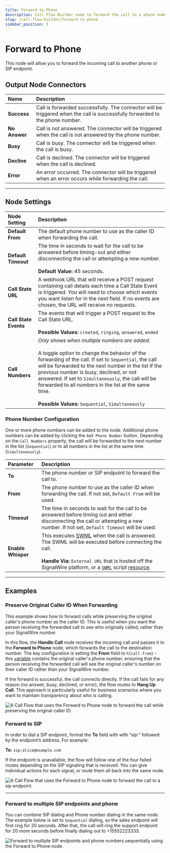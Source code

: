 ```yaml
---
title: Forward to Phone
description: Call Flow Builder node to forward the call to a phone number.
slug: /call-flow-builder/forward-to-phone
sidebar_position: 5
---
```


[variables]: /call-flow-builder/variables

# Forward to Phone

This node will allow you to forward the incoming call to another phone or SIP endpoint.


## **Output Node Connectors**

| Name          | Description                                                                                                                  |
|:--------------|:-----------------------------------------------------------------------------------------------------------------------------|
| **Success**   | Call is forwarded successfully. The connector will be triggered when the call is successfully forwarded to the phone number. |
| **No Answer** | Call is not answered. The connector will be triggered when the call is not answered by the phone number.                     |
| **Busy**      | Call is busy. The connector will be triggered when the call is busy.                                                         |
| **Decline**   | Call is declined. The connector will be triggered when the call is declined.                                                 |
| **Error**     | An error occurred. The connector will be triggered when an error occurs while forwarding the call.                           |


---

## **Node Settings**

| Node Setting          | Description                                                                                                                                                                                                                                                                                                                                                                                                                                     |
|:----------------------|:------------------------------------------------------------------------------------------------------------------------------------------------------------------------------------------------------------------------------------------------------------------------------------------------------------------------------------------------------------------------------------------------------------------------------------------------|
| **Default From**      | The default phone number to use as the caller ID when forwarding the call.                                                                                                                                                                                                                                                                                                                                                                      |
| **Default Timeout**   | The time in seconds to wait for the call to be answered before timing-out and either disconnecting the call or attempting a new number.<br /><br />**Default Value:** 45 seconds.                                                                                                                                                                                                                                                               |
| **Call State URL**    | A webhook URL that will receive a POST request containing call details each time a Call State Event is triggered. You will need to choose which events you want listen for in the next field. If no events are chosen, the URL will receive no requests.                                                                                                                                                                                        |
| **Call State Events** | The events that will trigger a POST request to the Call State URL.<br /><br />**Possible Values:** `created`, `ringing`, `answered`, `ended`                                                                                                                                                                                                                                                                                                    |
| **Call Numbers**      | _Only shows when multiple numbers are added_.<br /><br /> A toggle option to change the behavior of the forwarding of the call. If set to `Sequential`, the call will be forwarded to the next number in the list if the previous number is busy, declined, or not answered. If set to `Simultaneously`, the call will be forwarded to all numbers in the list at the same time.<br /><br />**Possible Values:** `Sequential`, `Simultaneously` |


### Phone Number Configuration

One or more phone numbers can be added to the node.
Additional phone numbers can be added by clicking the `Add Phone Number` button.
Depending on the `Call Numbers` property, the call will be forwarded to the next number in the list (`Sequential`) 
or to all numbers in the list at the same time (`Simultaneously`).

| Parameter          | Description                                                                                                                                                                                                                                                                                                                       |
| :----------------- | :-------------------------------------------------------------------------------------------------------------------------------------------------------------------------------------------------------------------------------------------------------------------------------------------------------------------------------- |
| **To**             | The phone number or SIP endpoint to forward the call to.                                                                                                                                                                                                                                                                          |
| **From**           | The phone number to use as the caller ID when forwarding the call. If not set, `Default From` will be used.                                                                                                                                                                                                                       |
| **Timeout**        | The time in seconds to wait for the call to be answered before timing out and either disconnecting the call or attempting a new number. If not set, `Default Timeout` will be used.                                                                                                                                               |
| **Enable Whisper** | This executes [SWML](/swml) when the call is answered. The SWML will be executed before connecting the call.<br /><br />**Handle Via:** `External URL` that is hosted off the SignalWire platform, or a [`SWML`](/swml) script [resource](/platform/call-fabric/resources). |


---

## **Examples**


### Preserve Original Caller ID When Forwarding

This example shows how to forward calls while preserving the original caller's phone number as the caller ID. 
This is useful when you want the person receiving the forwarded call to see who originally called, rather than your SignalWire number.

In this flow, the **Handle Call** node receives the incoming call and passes it to the **Forward to Phone** node,
which forwards the call to the destination number. The key configuration is setting the **From** field to `%{call.from}` - this [variable][variables] contains the original caller's
phone number, ensuring that the person receiving the forwarded call will see the original caller's number on their caller ID rather than your SignalWire number. 

If the forward is successful, the call connects directly. If the call fails for any reason (no answer, busy, declined, or error), the flow routes to **Hang Up Call**.
This approach is particularly useful for business scenarios where you want to maintain transparency about who is calling.

<Frame caption="Forward call while preserving original caller ID" ogImage>

![A Call Flow that uses the Forward to Phone node to forward the call while preserving the original caller ID.](@image/call-flow/nodes/forward-from-original-example.webP)

</Frame>


### Forward to SIP

In order to dial a SIP endpoint, format the **To** field with with “sip:” followed by the endpoint’s address. 
For example:

**To:** `sip:alice@example.com`

If the endpoint is unavailable, the flow will follow one of the four failed routes depending on the SIP signaling that is received. 
You can give individual actions for each signal, or route them all back into the same node.

<Frame caption="Forward to SIP" ogImage>

![A Call Flow that uses the Forward to Phone node to forward the call to a sip endpoint.](@image/call-flow/nodes/forward-sip.webP)

</Frame>


---

### Forward to multiple SIP endpoints and phone

You can combine SIP dialing and Phone number dialing in the same node. 
The example below is set to `Sequential` dialing, so the sales endpoint will first ring for 20 seconds.
After that, the call will ring the support endpoint for 20 more seconds before finally dialing out to +15552223333.

<Frame caption="Forward to multiple SIP endpoints and phone numbers sequentially using the Forward to Phone node.">

![Forward to multiple SIP endpoints and phone numbers sequentially using the Forward to Phone node.](@image/call-flow/nodes/forward-mix.webP)

</Frame>
